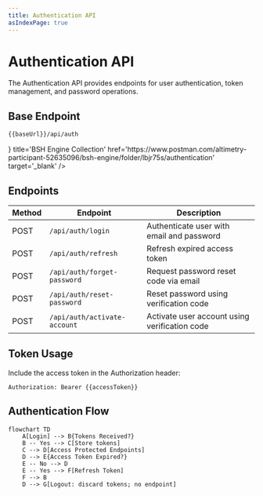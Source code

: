 ```yaml
---
title: Authentication API
asIndexPage: true
---
```


# Authentication API

The Authentication API provides endpoints for user authentication, token management, and password operations.

## Base Endpoint

```bash
{{baseUrl}}/api/auth
```

<Cards>
    <Cards.Card 
      icon={<PostmanIcon />}
      title='BSH Engine Collection'
      href='https://www.postman.com/altimetry-participant-52635096/bsh-engine/folder/lbjr75s/authentication'
      target='_blank' />
</Cards>

## Endpoints

| Method | Endpoint | Description |
|--------|----------|-------------|
| POST | `/api/auth/login` | Authenticate user with email and password |
| POST | `/api/auth/refresh` | Refresh expired access token |
| POST | `/api/auth/forget-password` | Request password reset code via email |
| POST | `/api/auth/reset-password` | Reset password using verification code |
| POST | `/api/auth/activate-account` | Activate user account using verification code |

## Token Usage

Include the access token in the Authorization header:

```
Authorization: Bearer {{accessToken}}
```

## Authentication Flow

```mermaid
flowchart TD
    A[Login] --> B{Tokens Received?}
    B -- Yes --> C[Store tokens]
    C --> D[Access Protected Endpoints]
    D --> E{Access Token Expired?}
    E -- No --> D
    E -- Yes --> F[Refresh Token]
    F --> B
    D --> G[Logout: discard tokens; no endpoint]
```
